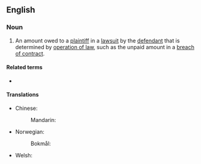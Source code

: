 ==English==

===Noun===
{{en-plural noun}}

# {{lb|en|legal}} An amount owed to a [[plaintiff]] in a [[lawsuit]] by the [[defendant]] that is determined by [[operation of law]], such as the unpaid amount in a [[breach of contract]].

====Related terms====
* {{l|en|unliquidated damages}}

====Translations====
{{trans-top|liquidated damages}}
* Chinese:
*: Mandarin: {{t|cmn|约定违约金|sc=Hani}}
{{trans-mid}}
* Norwegian:
*: Bokmål: {{t+|nb|dagbot|m|f}}
* Welsh: {{t|cy|iawndal penodedig|m}}
{{trans-bottom}}